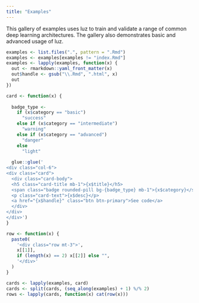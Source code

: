 ```yaml
---
title: "Examples"
---
```


This gallery of examples uses luz to train and validate a range of common deep learning architectures. 
The gallery also demonstrates basic and advanced usage of luz.

<div class="container">
```r
examples <- list.files(".", pattern = ".Rmd")
examples <- examples[examples != "index.Rmd"]
examples <- lapply(examples, function(x) {
  out <- rmarkdown::yaml_front_matter(x)
  out$handle <- gsub("\\.Rmd", ".html", x)
  out
})

card <- function(x) {
  
  badge_type <- 
    if (x$category == "basic") 
      "success" 
    else if (x$category == "intermediate")
      "warning"
    else if (x$category == "advanced")
      "danger"
    else
      "light"
  
  glue::glue('
<div class="col-6">
<div class="card">
  <div class="card-body">
  <h5 class="card-title mb-1">{x$title}</h5>
  <span class="badge rounded-pill bg-{badge_type} mb-1">{x$category}</span>
  <p class="card-text">{x$desc}</p>
  <a href="{x$handle}" class="btn btn-primary">See code</a>
  </div>
</div>
</div>')
}

row <- function(x) {
  paste0(
    '<div class="row mt-3">',
    x[[1]],
    if (length(x) == 2) x[[2]] else "",
    '</div>'
  )
}

cards <- lapply(examples, card)
cards <- split(cards, (seq_along(examples) + 1) %/% 2)
rows <- lapply(cards, function(x) cat(row(x)))
```
</div>



<!-- <div class="row"> -->
<!--   <div class="col-sm-6"> -->

<!--   <div class="card"> -->
<!--   <div class="card-body"> -->
<!--   <h5 class="card-title">Special title treatment</h5> -->
<!--   <p class="card-text">With supporting text below as a natural lead-in to additional content.</p> -->
<!--   <a href="#" class="btn btn-primary">Go somewhere</a> -->
<!--   </div> -->
<!--   </div> -->
<!--   </div> -->
<!--   <div class="col-sm-6"> -->
<!--   <div class="card"> -->
<!--   <div class="card-body"> -->
<!--   <h5 class="card-title">Special title treatment</h5> -->
<!--   <p class="card-text">With supporting text below as a natural lead-in to additional content.</p> -->
<!--   <a href="#" class="btn btn-primary">Go somewhere</a> -->
<!--   </div> -->
<!--   </div> -->
<!--   </div> -->
<!--   </div> -->
  
